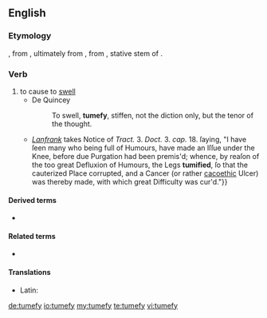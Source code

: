 ==English==

===Etymology===
{{etyl|fr|en}}, from {{etyl|la|en}}, ultimately from {{term|tumeo|tumeō|lang=la}}, from {{etyl|ine-pro|en}} {{m|ine-pro|*tum-éh₁-||to be swelling}}, stative stem of {{m|ine-pro|*tum-||to swell}}.

===Verb===
{{en-verb|tumefies|tumefying|tumefied}}

# to cause to [[swell]]
#* De Quincey
#*: To swell, '''tumefy''', stiffen, not the diction only, but the tenor of the thought.
#* {{quote-book|author=George Smith|title=Institutiones Chirurgicæ: or, Principles of Surgery, [...] To which is Annexed, a Chirurgical Dispensatory, [...]|location=London|publisher=Printed [by [[w:William Bowyer (printer)|William Bowyer]]] for Henry Lintot, at the Cross-Keys against [[w:St Dunstan-in-the-West|St. Dunstan's Church]] in [[w:Fleet Street|Fleetstreet]]|year=1732|page=254|pageurl=https://books.google.com/books?id=axFeAAAAcAAJ&pg=PA254|oclc=745299684|passage={{...}} ''[[w:Lanfranc of Milan|Lanfrank]]'' takes Notice of ''Tract.'' 3. ''Doct.'' 3. ''cap.'' 18. ſaying, "I have ſeen many who being full of Humours, have made an Iſſue under the Knee, before due Purgation had been premis'd; whence, by reaſon of the too great Defluxion of Humours, the Legs '''tumified''', ſo that the cauterized Place corrupted, and a Cancer (or rather [[cacoethic]] Ulcer) was thereby made, with which great Difficulty was cur'd."}}

====Derived terms====
* {{l|en|tumefaction}}

====Related terms====
* {{l|en|tumescent}}

====Translations====
{{trans-top|to cause to swell}}
* Latin: {{t|la|tumefaciō}}
{{trans-mid}}
{{trans-bottom}}

[[de:tumefy]]
[[io:tumefy]]
[[my:tumefy]]
[[te:tumefy]]
[[vi:tumefy]]